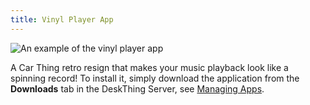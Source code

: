 ```yaml
---
title: Vinyl Player App
---
```




<Image src={VinylPlayer_App} alt="An example of the vinyl player app" loading="eager" />

A Car Thing retro resign that makes your music playback look like a spinning record! To install it, simply download the application from the **Downloads** tab in the DeskThing Server, see [Managing Apps](/thinglabs-apps/deskthing/managing-apps).

